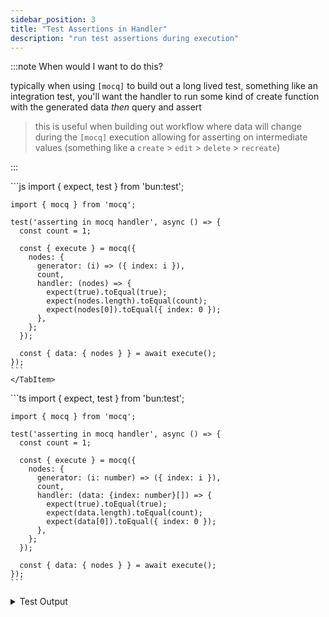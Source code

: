 ```yaml
---
sidebar_position: 3
title: "Test Assertions in Handler"
description: "run test assertions during execution"
---
```


:::note When would I want to do this?

typically when using `[mocq]` to build out a long lived test, something like an integration test, you'll want the handler to 
run some kind of create function with the generated data _then_ query and assert
> this is useful when building out workflow where data will change during the `[mocq]` execution
> allowing for asserting on intermediate values
> (something like a `create` > `edit` > `delete` > `recreate`)

:::


<Tabs groupId="code-block-language">
  <TabItem value="js" label="JavaScript">
    ```js
    import { expect, test } from 'bun:test';

    import { mocq } from 'mocq';

    test('asserting in mocq handler', async () => {
      const count = 1;

      const { execute } = mocq({
        nodes: {
          generator: (i) => ({ index: i }),
          count,
          handler: (nodes) => {
            expect(true).toEqual(true);
            expect(nodes.length).toEqual(count);
            expect(nodes[0]).toEqual({ index: 0 });
          },
        };
      });
      
      const { data: { nodes } } = await execute();
    });
    ```
    </TabItem>
  <TabItem value="ts" label="TypeScript">
    ```ts
    import { expect, test } from 'bun:test';

    import { mocq } from 'mocq';

    test('asserting in mocq handler', async () => {
      const count = 1;

      const { execute } = mocq({
        nodes: {
          generator: (i: number) => ({ index: i }),
          count,
          handler: (data: {index: number}[]) => {
            expect(true).toEqual(true);
            expect(data.length).toEqual(count);
            expect(data[0]).toEqual({ index: 0 });
          },
        };
      });
      
      const { data: { nodes } } = await execute();
    });
    ```
  </TabItem>
</Tabs>

<details>
<summary>
Test Output
</summary>
```bash
bun test v1.0.13 (f5bf67bd)

assert.test.ts:
✓ asserting in mocq handler [1.67ms]

 1 pass
 0 fail
 3 expect() calls
Ran 1 tests across 1 files. [24.00ms]
```
</details>